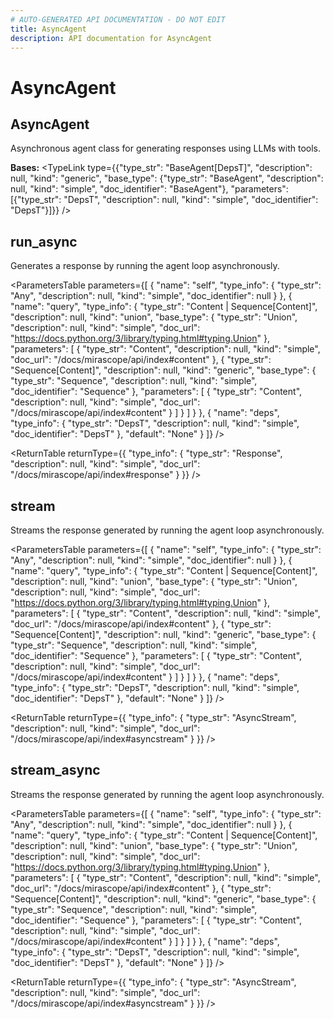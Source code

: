 ```yaml
---
# AUTO-GENERATED API DOCUMENTATION - DO NOT EDIT
title: AsyncAgent
description: API documentation for AsyncAgent
---
```


# AsyncAgent

## <ApiType type="Class" path="AsyncAgent" symbolName="AsyncAgent" /> AsyncAgent

Asynchronous agent class for generating responses using LLMs with tools.

**Bases:** 
<TypeLink type={{"type_str": "BaseAgent[DepsT]", "description": null, "kind": "generic", "base_type": {"type_str": "BaseAgent", "description": null, "kind": "simple", "doc_identifier": "BaseAgent"}, "parameters": [{"type_str": "DepsT", "description": null, "kind": "simple", "doc_identifier": "DepsT"}]}} />

## <ApiType type="Function" path="AsyncAgent" symbolName="run_async" /> run_async

Generates a response by running the agent loop asynchronously.

<ParametersTable
  parameters={[
  {
    "name": "self",
    "type_info": {
      "type_str": "Any",
      "description": null,
      "kind": "simple",
      "doc_identifier": null
    }
  },
  {
    "name": "query",
    "type_info": {
      "type_str": "Content | Sequence[Content]",
      "description": null,
      "kind": "union",
      "base_type": {
        "type_str": "Union",
        "description": null,
        "kind": "simple",
        "doc_url": "https://docs.python.org/3/library/typing.html#typing.Union"
      },
      "parameters": [
        {
          "type_str": "Content",
          "description": null,
          "kind": "simple",
          "doc_url": "/docs/mirascope/api/index#content"
        },
        {
          "type_str": "Sequence[Content]",
          "description": null,
          "kind": "generic",
          "base_type": {
            "type_str": "Sequence",
            "description": null,
            "kind": "simple",
            "doc_identifier": "Sequence"
          },
          "parameters": [
            {
              "type_str": "Content",
              "description": null,
              "kind": "simple",
              "doc_url": "/docs/mirascope/api/index#content"
            }
          ]
        }
      ]
    }
  },
  {
    "name": "deps",
    "type_info": {
      "type_str": "DepsT",
      "description": null,
      "kind": "simple",
      "doc_identifier": "DepsT"
    },
    "default": "None"
  }
]}
/>

<ReturnTable
  returnType={{
  "type_info": {
    "type_str": "Response",
    "description": null,
    "kind": "simple",
    "doc_url": "/docs/mirascope/api/index#response"
  }
}}
/>


## <ApiType type="Function" path="AsyncAgent" symbolName="stream" /> stream

Streams the response generated by running the agent loop asynchronously.

<ParametersTable
  parameters={[
  {
    "name": "self",
    "type_info": {
      "type_str": "Any",
      "description": null,
      "kind": "simple",
      "doc_identifier": null
    }
  },
  {
    "name": "query",
    "type_info": {
      "type_str": "Content | Sequence[Content]",
      "description": null,
      "kind": "union",
      "base_type": {
        "type_str": "Union",
        "description": null,
        "kind": "simple",
        "doc_url": "https://docs.python.org/3/library/typing.html#typing.Union"
      },
      "parameters": [
        {
          "type_str": "Content",
          "description": null,
          "kind": "simple",
          "doc_url": "/docs/mirascope/api/index#content"
        },
        {
          "type_str": "Sequence[Content]",
          "description": null,
          "kind": "generic",
          "base_type": {
            "type_str": "Sequence",
            "description": null,
            "kind": "simple",
            "doc_identifier": "Sequence"
          },
          "parameters": [
            {
              "type_str": "Content",
              "description": null,
              "kind": "simple",
              "doc_url": "/docs/mirascope/api/index#content"
            }
          ]
        }
      ]
    }
  },
  {
    "name": "deps",
    "type_info": {
      "type_str": "DepsT",
      "description": null,
      "kind": "simple",
      "doc_identifier": "DepsT"
    },
    "default": "None"
  }
]}
/>

<ReturnTable
  returnType={{
  "type_info": {
    "type_str": "AsyncStream",
    "description": null,
    "kind": "simple",
    "doc_url": "/docs/mirascope/api/index#asyncstream"
  }
}}
/>


## <ApiType type="Function" path="AsyncAgent" symbolName="stream_async" /> stream_async

Streams the response generated by running the agent loop asynchronously.

<ParametersTable
  parameters={[
  {
    "name": "self",
    "type_info": {
      "type_str": "Any",
      "description": null,
      "kind": "simple",
      "doc_identifier": null
    }
  },
  {
    "name": "query",
    "type_info": {
      "type_str": "Content | Sequence[Content]",
      "description": null,
      "kind": "union",
      "base_type": {
        "type_str": "Union",
        "description": null,
        "kind": "simple",
        "doc_url": "https://docs.python.org/3/library/typing.html#typing.Union"
      },
      "parameters": [
        {
          "type_str": "Content",
          "description": null,
          "kind": "simple",
          "doc_url": "/docs/mirascope/api/index#content"
        },
        {
          "type_str": "Sequence[Content]",
          "description": null,
          "kind": "generic",
          "base_type": {
            "type_str": "Sequence",
            "description": null,
            "kind": "simple",
            "doc_identifier": "Sequence"
          },
          "parameters": [
            {
              "type_str": "Content",
              "description": null,
              "kind": "simple",
              "doc_url": "/docs/mirascope/api/index#content"
            }
          ]
        }
      ]
    }
  },
  {
    "name": "deps",
    "type_info": {
      "type_str": "DepsT",
      "description": null,
      "kind": "simple",
      "doc_identifier": "DepsT"
    },
    "default": "None"
  }
]}
/>

<ReturnTable
  returnType={{
  "type_info": {
    "type_str": "AsyncStream",
    "description": null,
    "kind": "simple",
    "doc_url": "/docs/mirascope/api/index#asyncstream"
  }
}}
/>


